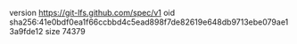 version https://git-lfs.github.com/spec/v1
oid sha256:41e0bdf0ea1f66ccbbd4c5ead898f7de82619e648db9713ebe079ae13a9fde12
size 74379
